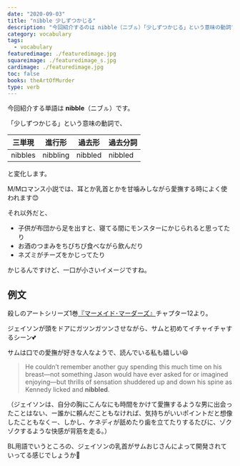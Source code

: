```yaml
---
date: "2020-09-03"
title: "nibble 少しずつかじる"
description: "今回紹介するのは nibble（ニブㇽ）「少しずつかじる」という意味の動詞です。例文は、殺しのアートシリーズ1巻『マーメイド･マーダーズ』より"
category: vocabulary
tags:
  - vocabulary
featuredimage: ./featuredimage.jpg
squareimage: ./featuredimage_s.jpg
cardimage: ./featuredimage.jpg
toc: false
books: theArtOfMurder
type: verb
---
```



今回紹介する単語は __nibble__（ニブㇽ）です。

「少しずつかじる」という意味の動詞で、

|三単現|進行形|過去形|過去分詞|
|---|---|---|---|
|nibbles|nibbling|nibbled|nibbled|

と変化します。

M/Mロマンス小説では、耳とか乳首とかを甘噛みしながら愛撫する時によく使われます😊

それ以外だと、

- 子供が布団から足を出すと、寝てる間にモンスターにかじられると思ってたり
- お酒のつまみをちびちび食べながら飲んだり
- ネズミがチーズをかじってたり

かじるんですけど、一口が小さいイメージですね。

## 例文

殺しのアートシリーズ1巻[『マーメイド･マーダーズ』](/mm-romance/the-mermaid-murders/)チャプター12より。

ジェイソンが頭をドアにガツンガツンさせながら、サムと初めてイチャイチャするシーン💕

サムは口での愛撫が好きな人なようで、読んでいる私も嬉しい😆

<Blockquote book srcBook="mermaidMurders" lang="en" chapter="12">
He couldn’t remember another guy spending this much time on his breast—not something Jason would have ever asked for or imagined enjoying—but thrills of sensation shuddered up and down his spine as Kennedy licked and <strong>nibbled</strong>.
</Blockquote>

<p className="translation">（ジェイソンは、自分の胸にこんなにも時間をかけて愛撫するような男に出会ったことはない、ー誰かに頼んだこともなければ、気持ちがいいポイントだと想像したこともなくー、しかし、ケネディが舐めたり歯を立てたりするたびに、ゾクゾクするような快感が背筋を走る。）</p>

BL用語でいうところの、ジェイソンの乳首がサムおじさんによって開発されていってる感じでしょうか🤔

<VocabularyFooter book="mermaidMurders" />
